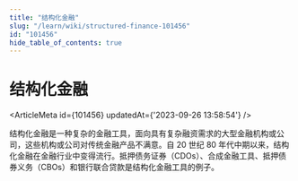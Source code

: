 ```yaml
---
title: "结构化金融"
slug: "/learn/wiki/structured-finance-101456"
id: "101456"
hide_table_of_contents: true
---
```



# 结构化金融

<ArticleMeta id={101456} updatedAt={'2023-09-26 13:58:54'} />
<div className='border-solid border-b border-t-0 my-4 border-[var(--ifm-color-gray-300)]' />

结构化金融是一种复杂的金融工具，面向具有复杂融资需求的大型金融机构或公司，这些机构或公司对传统金融产品不满意。自 20 世纪 80 年代中期以来，结构化金融在金融行业中变得流行。抵押债务证券（CDOs）、合成金融工具、抵押债券义务（CBOs）和银行联合贷款是结构化金融工具的例子。
